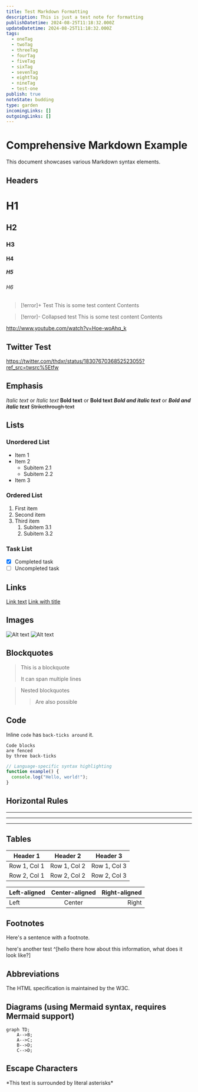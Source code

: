```yaml
---
title: Test Markdown Formatting
description: This is just a test note for formatting
publishDatetime: 2024-08-25T11:18:32.000Z
updateDatetime: 2024-08-25T11:18:32.000Z
tags:
  - oneTag
  - twoTag
  - threeTag
  - fourTag
  - fiveTag
  - sixTag
  - sevenTag
  - eightTag
  - nineTag
  - test-one
publish: true
noteState: budding
type: garden
incomingLinks: []
outgoingLinks: []
---
```

# Comprehensive Markdown Example

This document showcases various Markdown syntax elements.

## Headers

# H1

## H2

### H3

#### H4

##### H5

###### H6

> [!error]+ Test
> This is some test content
> Contents

> [!error]- Collapsed test
> This is some test content
> Contents


http://www.youtube.com/watch?v=Hoe-woAhq_k

## Twitter Test

https://twitter.com/thdxr/status/1830767036852523055?ref_src=twsrc%5Etfw

## Emphasis

_Italic text_ or _Italic text_
**Bold text** or **Bold text**
**_Bold and italic text_** or **_Bold and italic text_**
~~Strikethrough text~~

## Lists

### Unordered List

- Item 1
- Item 2
  - Subitem 2.1
  - Subitem 2.2
- Item 3

### Ordered List

1. First item
2. Second item
3. Third item
   1. Subitem 3.1
   2. Subitem 3.2

### Task List

- [x] Completed task
- [ ] Uncompleted task

## Links

[Link text](https://www.example.com)
[Link with title](https://www.example.com "Link title")

## Images

![Alt text](/test-image.png)
![Alt text](https://example.com/image.jpg "Image title")

## Blockquotes

> This is a blockquote
>
> It can span multiple lines

> Nested blockquotes
>
> > Are also possible

## Code

Inline `code` has `back-ticks around` it.

```
Code blocks
are fenced
by three back-ticks
```

```javascript
// Language-specific syntax highlighting
function example() {
  console.log("Hello, world!");
}
```

## Horizontal Rules

---

---

---

## Tables

| Header 1     | Header 2     | Header 3     |
| ------------ | ------------ | ------------ |
| Row 1, Col 1 | Row 1, Col 2 | Row 1, Col 3 |
| Row 2, Col 1 | Row 2, Col 2 | Row 2, Col 3 |

| Left-aligned | Center-aligned | Right-aligned |
| :----------- | :------------: | ------------: |
| Left         |     Center     |         Right |

## Footnotes

Here's a sentence with a footnote.

here's another test ^[hello there how about this information, what does it look like?]

[^1]: This is the footnote.

## Abbreviations

The HTML specification is maintained by the W3C.

## Diagrams (using Mermaid syntax, requires Mermaid support)

```mermaid
graph TD;
    A-->B;
    A-->C;
    B-->D;
    C-->D;
```

## Escape Characters

\*This text is surrounded by literal asterisks\*
